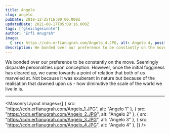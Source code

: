 ```yaml
---
title: Angelo
slug: angelo
pubDate: 2018-12-25T16:00:00.000Z
updatedDate: 2021-08-17T05:09:16.000Z
tags: ["gleichgesinnte"]
author: "Erfi Anugrah"
image:
  { src: https://cdn.erfianugrah.com/Angelo_4.JPG, alt: Angelo 4, positionx: 55%, positiony: 20%  }
description: We bonded over our preference to be constantly on the move. Seemingly disparate personalities upon conception.
---
```


We bonded over our preference to be constantly on the move. Seemingly disparate personalities upon conception. However, once the initial fogginess has cleared up, we came towards a point of relation that both of us marveled at. Not because it was exuberant in nature but because of the realisation that dawned upon us - how diminutive the scale of the world we live in is.

---

<MasonryLayout images={[
    { src: "https://cdn.erfianugrah.com/Angelo_1.JPG", alt: "Angelo 1" },
    { src: "https://cdn.erfianugrah.com/Angelo_2.JPG", alt: "Angelo 2" },
    { src: "https://cdn.erfianugrah.com/Angelo_3.JPG", alt: "Angelo 3" },
    { src: "https://cdn.erfianugrah.com/Angelo_4.JPG", alt: "Angelo 4" },
]} />

